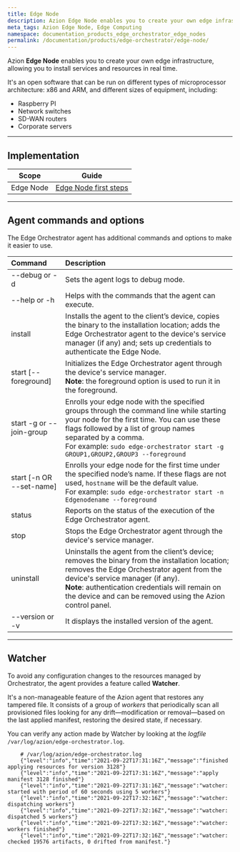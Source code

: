 ```yaml
---
title: Edge Node
description: Azion Edge Node enables you to create your own edge infrastructure, allowing you to install services and resources in real time.
meta_tags: Azion Edge Node, Edge Computing
namespace: documentation_products_edge_orchestrator_edge_nodes
permalink: /documentation/products/edge-orchestrator/edge-node/
---
```


Azion **Edge Node** enables you to create your own edge infrastructure, allowing you to install services and resources in real time.

It's an open software that can be run on different types of microprocessor architecture: x86 and ARM, and different sizes of equipment, including:

- Raspberry PI
- Network switches
- SD-WAN routers
- Corporate servers

---

## Implementation

| Scope | Guide |
| - | - | 
| Edge Node | [Edge Node first steps](/en/documentation/products/guides/edge-node-first-steps/) |

---

## Agent commands and options

The Edge Orchestrator agent has additional commands and options to make it easier to use.

| Command | Description |
| :--- | :--- |
| --debug or -d | Sets the agent logs to debug mode. |
| --help or -h | Helps with the commands that the agent can execute. |
| install | Installs the agent to the client’s device, copies the binary to the installation location; adds the Edge Orchestrator agent to the device's service manager (if any) and; sets up credentials to authenticate the Edge Node. |
| start \[--foreground\] | Initializes the Edge Orchestrator agent through the device's service manager.<br /> **Note**: the foreground option is used to run it in the foreground. |
| start -g or --join-group | Enrolls your edge node with the specified groups through the command line while starting your node for the first time. You can use these flags followed by a list of group names separated by a comma. <br/>For example: `sudo edge-orchestrator start -g GROUP1,GROUP2,GROUP3 --foreground` |
| start \[-n OR --set-name\] | Enrolls your edge node for the first time under the specified node’s name. If these flags are not used, `hostname` will be the default value. <br/>For example: `sudo edge-orchestrator start -n Edgenodename --foreground` |
| status | Reports on the status of the execution of the Edge Orchestrator agent. |
| stop | Stops the Edge Orchestrator agent through the device's service manager. |
| uninstall | Uninstalls the agent from the client’s device; removes the binary from the installation location; removes the Edge Orchestrator agent from the device's service manager (if any).<br />**Note**: authentication credentials will remain on the device and can be removed using the Azion control panel. |
| --version or -v | It displays the installed version of the agent. |

---

## Watcher

To avoid any configuration changes to the resources managed by Orchestrator, the agent provides a feature called **Watcher**.

It's a non-manageable feature of the Azion agent that restores any tampered file. It consists of a group of *workers* that periodically scan all provisioned files looking for any drift—modification or removal—based on the last applied manifest, restoring the desired state, if necessary.

You can verify any action made by Watcher by looking at the *logfile* `/var/log/azion/edge-orchestrator.log`.

```
    # /var/log/azion/edge-orchestrator.log
    {"level":"info","time":"2021-09-22T17:31:16Z","message":"finished applying resources for version 3128"}
    {"level":"info","time":"2021-09-22T17:31:16Z","message":"apply manifest 3128 finished"}
    {"level":"info","time":"2021-09-22T17:31:16Z","message":"watcher: started with period of 60 seconds using 5 workers"}
    {"level":"info","time":"2021-09-22T17:32:16Z","message":"watcher: dispatching workers"}
    {"level":"info","time":"2021-09-22T17:32:16Z","message":"watcher: dispatched 5 workers"}
    {"level":"info","time":"2021-09-22T17:32:16Z","message":"watcher: workers finished"}
    {"level":"info","time":"2021-09-22T17:32:16Z","message":"watcher: checked 19576 artifacts, 0 drifted from manifest."}
```

